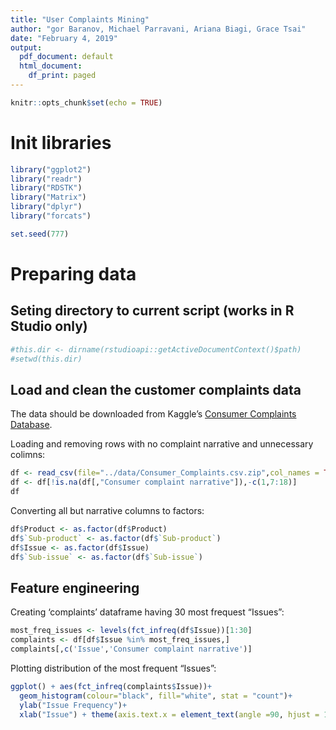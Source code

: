 ```yaml
---
title: "User Complaints Mining"
author: "gor Baranov, Michael Parravani, Ariana Biagi, Grace Tsai"
date: "February 4, 2019"
output:
  pdf_document: default
  html_document:
    df_print: paged
---
```


```r
knitr::opts_chunk$set(echo = TRUE)
```

# Init libraries

```r
library("ggplot2")
library("readr")
library("RDSTK")
library("Matrix")
library("dplyr")
library("forcats")

set.seed(777)
```

# Preparing data

## Seting directory to current script (works in R Studio only)
```r
#this.dir <- dirname(rstudioapi::getActiveDocumentContext()$path)
#setwd(this.dir)
```

## Load and clean the customer complaints data

The data should be downloaded from Kaggle's [Consumer Complaints Database](https://www.kaggle.com/sebastienverpile/consumercomplaintsdata/downloads/Consumer_Complaints.csv/1).

Loading and removing rows with no complaint narrative and unnecessary colimns:

```r
df <- read_csv(file="../data/Consumer_Complaints.csv.zip",col_names = TRUE)
df <- df[!is.na(df[,"Consumer complaint narrative"]),-c(1,7:18)]
df
```

Converting all but narrative columns to factors:

```r
df$Product <- as.factor(df$Product)
df$`Sub-product` <- as.factor(df$`Sub-product`)
df$Issue <- as.factor(df$Issue)
df$`Sub-issue` <- as.factor(df$`Sub-issue`)
```

## Feature engineering

Creating 'complaints' dataframe having 30 most frequest "Issues":

```r
most_freq_issues <- levels(fct_infreq(df$Issue))[1:30]
complaints <- df[df$Issue %in% most_freq_issues,]
complaints[,c('Issue','Consumer complaint narrative')]
```

Plotting distribution of the most frequent "Issues":

```r
ggplot() + aes(fct_infreq(complaints$Issue))+ 
  geom_histogram(colour="black", fill="white", stat = "count")+
  ylab("Issue Frequency")+
  xlab("Issue") + theme(axis.text.x = element_text(angle =90, hjust = 1))

```
